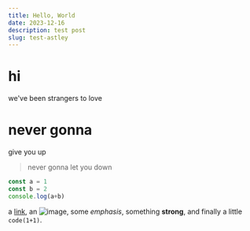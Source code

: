 ```yaml
---
title: Hello, World
date: 2023-12-16
description: test post
slug: test-astley
---
```


# hi

we've been strangers to love

# never gonna

give you up

> never gonna let you down

```js
const a = 1
const b = 2
console.log(a+b)
```


a [link](https://kimyoonduk.com), an ![image](./image.png), some *emphasis*,
something **strong**, and finally a little `code(1+1)`.